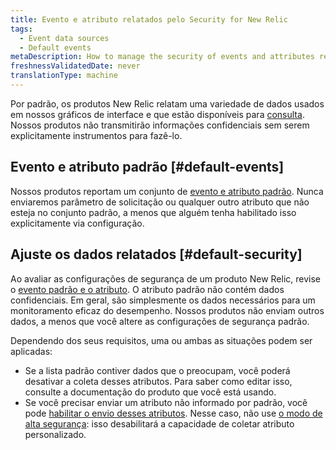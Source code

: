 ```yaml
---
title: Evento e atributo relatados pelo Security for New Relic
tags:
  - Event data sources
  - Default events
metaDescription: How to manage the security of events and attributes reported to New Relic.
freshnessValidatedDate: never
translationType: machine
---
```


Por padrão, os produtos New Relic relatam uma variedade de dados usados em nossos gráficos de interface e que estão disponíveis para [consulta](/docs/using-new-relic/data/understand-data/query-new-relic-data). Nossos produtos não transmitirão informações confidenciais sem serem explicitamente instrumentos para fazê-lo.

## Evento e atributo padrão [#default-events]

Nossos produtos reportam um conjunto de [evento e atributo padrão](/docs/insights/insights-data-sources/default-data/insights-default-data-other-new-relic-products). Nunca enviaremos parâmetro de solicitação ou qualquer outro atributo que não esteja no conjunto padrão, a menos que alguém tenha habilitado isso explicitamente via configuração.

## Ajuste os dados relatados [#default-security]

Ao avaliar as configurações de segurança de um produto New Relic, revise o [evento padrão e o atributo](/docs/insights/insights-data-sources/default-data/insights-default-data-other-new-relic-products). O atributo padrão não contém dados confidenciais. Em geral, são simplesmente os dados necessários para um monitoramento eficaz do desempenho. Nossos produtos não enviam outros dados, a menos que você altere as configurações de segurança padrão.

Dependendo dos seus requisitos, uma ou ambas as situações podem ser aplicadas:

* Se a lista padrão contiver dados que o preocupam, você poderá desativar a coleta desses atributos. Para saber como editar isso, consulte a documentação do produto que você está usando.
* Se você precisar enviar um atributo não informado por padrão, você pode [habilitar o envio desses atributos](/docs/insights/insights-data-sources/custom-data/send-custom-data-insights). Nesse caso, não use [o modo de alta segurança](/docs/accounts-partnerships/accounts/security/high-security): isso desabilitará a capacidade de coletar atributo personalizado.